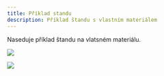 ```yaml
---
title: Příklad standu
description: Příklad štandu s vlastním materiálem
---
```


Naseduje příklad štandu na vlatsném materiálu.


![](../../../../assets/08a450cb-37b0-4309-ac3a-dff1fd65d005.png)

![](../../../../assets/7062c1ee-4410-42ce-bd64-7ec7b70efe36.png)


<Icon name="warning" color="red" size="2rem" />
<Icon name="approve-check" color="green" size="2rem" />